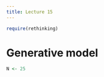 ```yaml
---
title: Lecture 15
---
```


```r
require(rethinking)
```

# Generative model

```r
N <- 25
```

